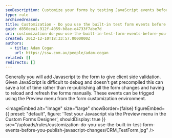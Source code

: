 ```yaml
---
seoDescription: Customize your forms by testing JavaScript events before publishing changes and avoiding unnecessary form re-publishing.
type: rule
archivedreason:
title: Customization - Do you use the built-in test form events before you publish JavaScript changes?
guid: d850eea1-912f-4059-b8ae-e4733f7abe7d
uri: customization-do-you-use-the-built-in-test-form-events-before-you-publish-javascript-changes
created: 2012-12-10T18:33:57.0000000Z
authors:
  - title: Adam Cogan
    url: https://ssw.com.au/people/adam-cogan
related: []
redirects: []
---
```


Generally you will add Javascript to the form to give client side validation.
Given JavaScript is difficult to debug and doesn't get precompiled this can save a lot of time rather than re-publishing all the form changes and having to reload and refresh the forms manually.
These events can be trigged using the Preview menu from the form customization environment.


<imageEmbed
  alt="Image"
  size="large"
  showBorder={false}
  figureEmbed={{
    preset: "default",
    figure: 'Test your Javascript via the Preview menu in the Custom Forms Designer',
    shouldDisplay: true
  }}
  src="/uploads/rules/customization-do-you-use-the-built-in-test-form-events-before-you-publish-javascript-changes/CRM_TestForm.jpg"
/>